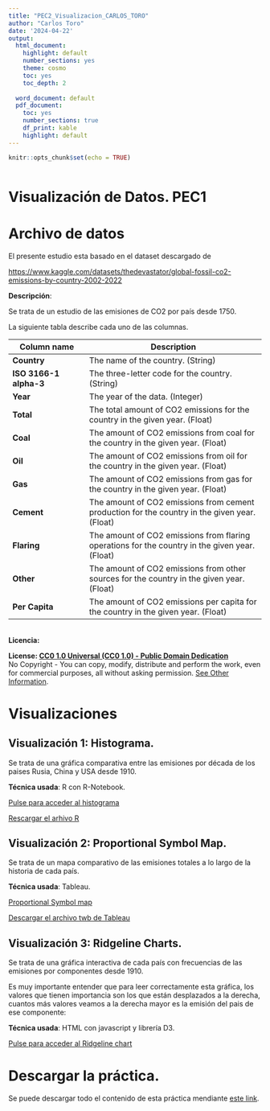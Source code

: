 ---
title: "PEC2_Visualizacion_CARLOS_TORO"
author: "Carlos Toro"
date: '2024-04-22'
output:
  html_document:
    highlight: default
    number_sections: yes
    theme: cosmo
    toc: yes
    toc_depth: 2
    
  word_document: default
  pdf_document:
    toc: yes
    number_sections: true
    df_print: kable
    highlight: default      
---

```{r setup, include=FALSE}
knitr::opts_chunk$set(echo = TRUE)
```

```{r echo=FALSE, message=FALSE, warning=FALSE}

```

# Visualización de Datos. PEC1

# Archivo de datos

El presente estudio esta basado en el dataset descargado de

<https://www.kaggle.com/datasets/thedevastator/global-fossil-co2-emissions-by-country-2002-2022>

**Descripción**:

Se trata de un estudio de las emisiones de CO2 por país desde 1750.

La siguiente tabla describe cada uno de las columnas.

| **Column name**        | **Description**                                                                                |
|----------------------|--------------------------------------------------|
| **Country**            | The name of the country. (String)                                                              |
| **ISO 3166-1 alpha-3** | The three-letter code for the country. (String)                                                |
| **Year**               | The year of the data. (Integer)                                                                |
| **Total**              | The total amount of CO2 emissions for the country in the given year. (Float)                   |
| **Coal**               | The amount of CO2 emissions from coal for the country in the given year. (Float)               |
| **Oil**                | The amount of CO2 emissions from oil for the country in the given year. (Float)                |
| **Gas**                | The amount of CO2 emissions from gas for the country in the given year. (Float)                |
| **Cement**             | The amount of CO2 emissions from cement production for the country in the given year. (Float)  |
| **Flaring**            | The amount of CO2 emissions from flaring operations for the country in the given year. (Float) |
| **Other**              | The amount of CO2 emissions from other sources for the country in the given year. (Float)      |
| **Per Capita**         | The amount of CO2 emissions per capita for the country in the given year. (Float)              |

\
**Licencia:**

**License: [CC0 1.0 Universal (CC0 1.0) - Public Domain Dedication](https://creativecommons.org/publicdomain/zero/1.0/)**\
No Copyright - You can copy, modify, distribute and perform the work, even for commercial purposes, all without asking permission. [See Other Information](https://creativecommons.org/publicdomain/zero/1.0/).

# Visualizaciones

## Visualización 1: Histograma.

Se trata de una gráfica comparativa entre las emisiones por década de los paises Rusia, China y USA desde 1910.

**Técnica usada**: R con R-Notebook.

[Pulse para acceder al histograma](histograma/Carlos_TORO_Visualizacion_histograma.html "Pulse para acceder al histograma")

[Rescargar el arhivo R](histograma/Carlos_TORO_Visualizacion_histograma.Rmd "Rescargar el arhivo R")

## Visualización 2: Proportional Symbol Map.

Se trata de un mapa comparativo de las emisiones totales a lo largo de la historia de cada país.

**Técnica usada**: Tableau.

[Proportional Symbol map](map/map.html "Pulse para acceder al Mapa")

[Descargar el archivo twb de Tableau](map/map_by_country.twb "Descargar el archivo twb de Tableau")

## Visualización 3: Ridgeline Charts.

Se trata de una gráfica interactiva de cada país con frecuencias de las emisiones por componentes desde 1910.

Es muy importante entender que para leer correctamente esta gráfica, los valores que tienen importancia son los que están desplazados a la derecha, cuantos más valores veamos a la derecha mayor es la emisión del pais de ese componente:

**Técnica usada**: HTML con javascript y librería D3.

[Pulse para acceder al Ridgeline chart](ridgeline/ridgeline.html "Pulse para acceder al Ridgeline chart")

# Descargar la práctica.

Se puede descargar todo el contenido de esta práctica mendiante [este link](practica.zip "Descargar práctica como ZIP").
